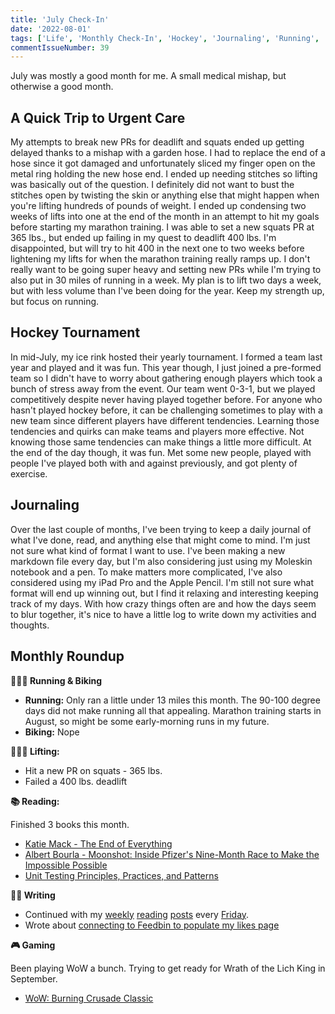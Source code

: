 ```yaml
---
title: 'July Check-In'
date: '2022-08-01'
tags: ['Life', 'Monthly Check-In', 'Hockey', 'Journaling', 'Running', 'Lifting', 'Strength Training']
commentIssueNumber: 39
---
```


July was mostly a good month for me. A small medical mishap, but otherwise a good month.

## A Quick Trip to Urgent Care

My attempts to break new PRs for deadlift and squats ended up getting delayed thanks to a mishap with a garden hose. I had to replace the end of a hose since it got damaged and unfortunately sliced my finger open on the metal ring holding the new hose end. I ended up needing stitches so lifting was basically out of the question. I definitely did not want to bust the stitches open by twisting the skin or anything else that might happen when you're lifting hundreds of pounds of weight. I ended up condensing two weeks of lifts into one at the end of the month in an attempt to hit my goals before starting my marathon training. I was able to set a new squats PR at 365 lbs., but ended up failing in my quest to deadlift 400 lbs. I'm disappointed, but will try to hit 400 in the next one to two weeks before lightening my lifts for when the marathon training really ramps up. I don't really want to be going super heavy and setting new PRs while I'm trying to also put in 30 miles of running in a week. My plan is to lift two days a week, but with less volume than I've been doing for the year. Keep my strength up, but focus on running.

## Hockey Tournament

In mid-July, my ice rink hosted their yearly tournament. I formed a team last year and played and it was fun. This year though, I just joined a pre-formed team so I didn't have to worry about gathering enough players which took a bunch of stress away from the event. Our team went 0-3-1, but we played competitively despite never having played together before. For anyone who hasn't played hockey before, it can be challenging sometimes to play with a new team since different players have different tendencies. Learning those tendencies and quirks can make teams and players more effective. Not knowing those same tendencies can make things a little more difficult. At the end of the day though, it was fun. Met some new people, played with people I've played both with and against previously, and got plenty of exercise.

## Journaling

Over the last couple of months, I've been trying to keep a daily journal of what I've done, read, and anything else that might come to mind. I'm just not sure what kind of format I want to use. I've been making a new markdown file every day, but I'm also considering just using my Moleskin notebook and a pen. To make matters more complicated, I've also considered using my iPad Pro and the Apple Pencil. I'm still not sure what format will end up winning out, but I find it relaxing and interesting keeping track of my days. With how crazy things often are and how the days seem to blur together, it's nice to have a little log to write down my activities and thoughts.

## Monthly Roundup

**🏃🏼‍♂️ Running & Biking**

- **Running:** Only ran a little under 13 miles this month. The 90-100 degree days did not make running all that appealing. Marathon training starts in August, so might be some early-morning runs in my future.
- **Biking:** Nope

**🏋🏼‍♂️ Lifting:**
- Hit a new PR on squats - 365 lbs.
- Failed a 400 lbs. deadlift

**📚 Reading:**

Finished 3 books this month.

- <a href="https://bookshop.org/books/project-hail-mary/9780593135204" target="_blank" rel="noreferrer nofollow">Katie Mack - The End of Everything</a>
- <a href="https://bookshop.org/books/project-hail-mary/9780593135204" target="_blank" rel="noreferrer nofollow">Albert Bourla - Moonshot: Inside Pfizer's Nine-Month Race to Make the Impossible Possible</a>
- <a href="https://www.manning.com/books/unit-testing" target="_blank" rel="noreferrer nofollow">Unit Testing Principles, Practices, and Patterns</a>

**✍🏻 Writing**

- Continued with my [weekly](/posts/2022/07/08/reading-list) [reading](/posts/2022/07/15/reading-list) [posts](https://kpwags.com/posts/2022/07/22/reading-list) every [Friday](/posts/2022/07/29/reading-list).
- Wrote about [connecting to Feedbin to populate my likes page](/posts/2022/07/31/updating-my-likes-page-with-feedbin)

**🎮 Gaming**

Been playing WoW a bunch. Trying to get ready for Wrath of the Lich King in September.

- <a href="https://worldofwarcraft.com/en-us/wowclassic" target="_blank" rel="noreferrer nofollow">WoW: Burning Crusade Classic</a>